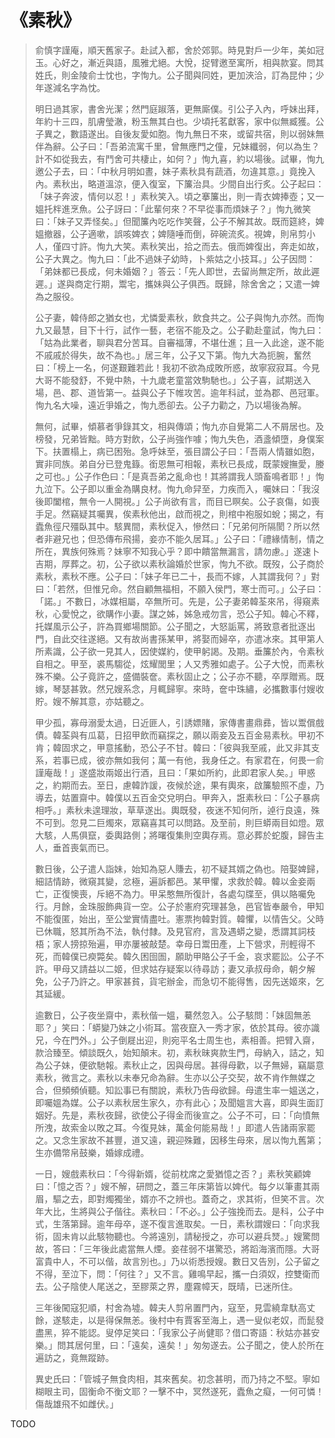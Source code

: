 # 《素秋》

> 俞慎字謹庵，順天舊家子。赴試入都，舍於郊郭。時見對戶一少年，美如冠玉。心好之，漸近與語，風雅尤絕。大悅，捉臂邀至寓所，相與款宴。問其姓氏，則金陵俞士忱也，字恂九。公子聞與同姓，更加浹洽，訂為昆仲；少年遂減名字為忱。
>
> 明日過其家，書舍光潔；然門庭踧落，更無廝僕。引公子入內，呼妹出拜，年約十三四，肌膚瑩澈，粉玉無其白也。少頃托茗獻客，家中似無臧獲。公子異之，數語遂出。自後友愛如胞。恂九無日不來，或留共宿，則以弱妹無伴為辭。公子曰：「吾弟流寓千里，曾無應門之僮，兄妹纖弱，何以為生？計不如從我去，有鬥舍可共棲止，如何？」恂九喜，約以場後。試畢，恂九邀公子去，曰：「中秋月明如晝，妹子素秋具有蔬酒，勿違其意。」竟挽入內。素秋出，略道溫涼，便入復室，下簾治具。少間自出行炙。公子起曰：「妹子奔波，情何以忍！」素秋笑入。頃之搴簾出，則一青衣婢捧壺；又一媼托柈進烹魚。公子訝曰：「此輩何來？不早從事而煩妹子？」恂九微笑曰：「妹子又弄怪矣。」但聞簾內吃吃作笑聲，公子不解其故。既而筵終，婢媼撤器，公子適嗽，誤咳婢衣；婢隨唾而倒，碎碗流炙。視婢，則帛剪小人，僅四寸許。恂九大笑。素秋笑出，拾之而去。俄而婢復出，奔走如故，公子大異之。恂九曰：「此不過妹子幼時，卜紫姑之小技耳。」公子因問：「弟妹都已長成，何未婚姻？」答云：「先人即世，去留尚無定所，故此遲遲。」遂與商定行期，鬻宅，攜妹與公子俱西。既歸，除舍舍之；又遣一婢為之服役。
>
> 公子妻，韓侍郎之猶女也，尤憐愛素秋，飲食共之。公子與恂九亦然。而恂九又最慧，目下十行，試作一藝，老宿不能及之。公子勸赴童試，恂九曰：「姑為此業者，聊與君分苦耳。自審福薄，不堪仕進；且一入此途，遂不能不戚戚於得失，故不為也。」居三年，公子又下第。恂九大為扼腕，奮然曰：「榜上一名，何遂艱難若此！我初不欲為成敗所惑，故寧寂寂耳。今見大哥不能發舒，不覺中熱，十九歲老童當效駒馳也。」公子喜，試期送入場，邑、郡、道皆第一。益與公子下帷攻苦。逾年科試，並為郡、邑冠軍。恂九名大噪，遠近爭婚之，恂九悉卻去。公子力勸之，乃以場後為解。
>
> 無何，試畢，傾慕者爭錄其文，相與傳頌；恂九亦自覺第二人不屑居也。及榜發，兄弟皆黜。時方對飲，公子尚強作噱；恂九失色，酒盞傾墮，身僕案下。扶置榻上，病已困殆。急呼妹至，張目謂公子曰：「吾兩人情雖如胞，實非同族。弟自分已登鬼籙。銜恩無可相報，素秋已長成，既蒙嫂撫愛，媵之可也。」公子作色曰：「是真吾弟之亂命也！其將謂我人頭畜鳴者耶！」恂九泣下。公子即以重金為購良材。恂九命舁至，力疾而入，囑妹曰：「我沒後即闔棺，無令一人開視。」公子尚欲有言，而目已瞑矣。公子哀傷，如喪手足。然竊疑其囑異，俟素秋他出，啟而視之，則棺中袍服如蛻；揭之，有蠹魚徑尺殭臥其中。駭異間，素秋促入，慘然曰：「兄弟何所隔閡？所以然者非避兄也；但恐傳布飛揚，妾亦不能久居耳。」公子曰：「禮緣情制，情之所在，異族何殊焉？妹寧不知我心乎？即中饋當無漏言，請勿慮。」遂速卜吉期，厚葬之。初，公子欲以素秋論婚於世家，恂九不欲。既歿，公子商於素秋，素秋不應。公子曰：「妹子年已二十，長而不嫁，人其謂我何？」對曰：「若然，但惟兄命。然自顧無福相，不願入侯門，寒士而可。」公子曰：「諾。」不數日，冰媒相屬，卒無所可。先是，公子妻弟韓荃來吊，得窺素秋，心愛悅之，欲購作小妻。謀之姊，姊急戒勿言，恐公子知。韓心不釋，托媒風示公子，許為買鄉場關節。公子聞之，大怒詬罵，將致意者批逐出門，自此交往遂絕。又有故尚書孫某甲，將娶而婦卒，亦遣冰來。其甲第人所素識，公子欲一見其人，因使媒約，使甲躬謁。及期。垂簾於內，令素秋自相之。甲至，裘馬騶從，炫耀閭里；人又秀雅如處子。公子大悅，而素秋殊不樂。公子竟許之，盛備裝奩。素秋固止之；公子亦不聽，卒厚贈焉。既嫁，琴瑟甚敦。然兄嫂系念，月輒歸寧。來時，奩中珠繡，必攜數事付嫂收貯。嫂不解其意，亦姑聽之。
>
> 甲少孤，寡母溺愛太過，日近匪人，引誘嫖賭，家傳書畫鼎彞，皆以鬻償戲債。韓荃與有瓜葛，日招甲飲而竊探之，願以兩妾及五百金易素秋。甲初不肯；韓固求之，甲意搖動，恐公子不甘。韓曰：「彼與我至戚，此又非其支系，若事已成，彼亦無如我何；萬一有他，我身任之。有家君在，何畏一俞謹庵哉！」遂盛妝兩姬出行酒，且曰：「果如所約，此即君家人矣。」甲惑之，約期而去。至日，慮韓詐諼，夜候於途，果有輿來，啟簾驗照不虛，乃導去，姑置齋中。韓僕以五百金交兌明白。甲奔入，誑素秋曰：「公子暴病相呼。」素秋未遑理妝，草草遂出。輿既發，夜迷不知何所，逴行良遠，殊不可到。忽見二巨燭來，眾竊喜其可以問路。及至前，則巨蟒兩目如燈。眾大駭，人馬俱竄，委輿路側；將曙復集則空輿存焉。意必葬於蛇腹，歸告主人，垂首喪氣而已。
>
> 數日後，公子遣人詣妹，始知為惡人賺去，初不疑其婿之偽也。陪娶婢歸，細詰情跡，微窺其變，忿極，遍訴都邑。某甲懼，求救於韓。韓以金妾兩亡，正復懊喪，斥絕不為力。甲呆憨無所復計，各處勾牒至，俱以賂囑免行。月餘，金珠服飾典貨一空。公子於憲府究理甚急，邑官皆奉嚴令，甲知不能復匿，始出，至公堂實情盡吐。憲票拘韓對質。韓懼，以情告父。父時已休職，怒其所為不法，執付隸。及見官府，言及遇蟒之變，悉謂其詞枝梧；家人搒掠殆遍，甲亦屢被敲楚。幸母日鬻田產，上下營求，刑輕得不死，而韓僕已瘐斃矣。韓久困囹圄，願助甲賂公子千金，哀求罷訟。公子不許。甲母又請益以二姬，但求姑存疑案以待尋訪；妻又承叔母命，朝夕解免，公子乃許之。甲家甚貧，貨宅辦金，而急切不能得售，因先送姬來，乞其延緩。
>
> 逾數日，公子夜坐齋中，素秋偕一媼，驀然忽入。公子駭問：「妹固無恙耶？」笑曰：「蟒變乃妹之小術耳。當夜竄入一秀才家，依於其母。彼亦識兄，今在門外。」公子倒屣出迎，則宛平名士周生也，素相善。把臂入齋，款洽臻至。傾談既久，始知顛末。初，素秋昧爽款生門，母納入，詰之，知為公子妹，便欲馳報。素秋止之，因與母居。甚得母歡，以子無婦，竊屬意素秋，微言之。素秋以未奉兄命為辭。生亦以公子交契，故不肯作無媒之合，但頻頻偵聽。知訟事已有關說，素秋乃告母欲歸。母遣生率一媼送之，即囑媼為媒。公子以素秋居生家久，亦有此心；及聞媼言大喜，即與生面訂姻好。先是，素秋夜歸，欲使公子得金而後宣之。公子不可，曰：「向憤無所洩，故索金以敗之耳。今復見妹，萬金何能易哉！」即遣人告諸兩家罷之。又念生家故不甚豐，道又遠，親迎殊難，因移生母來，居以恂九舊第；生亦備幣帛鼓樂，婚嫁成禮。
>
> 一日，嫂戲素秋曰：「今得新婿，從前枕席之愛猶憶之否？」素秋笑顧婢曰：「憶之否？」嫂不解，研問之，蓋三年床第皆以婢代。每夕以筆畫其兩眉，驅之去，即對燭獨坐，婿亦不之辨也。蓋奇之，求其術，但笑不言。次年大比，生將與公子偕往。素秋曰：「不必。」公子強挽而去。是科，公子中式，生落第歸。逾年母卒，遂不復言進取矣。一日，素秋謂嫂曰：「向求我術，固未肯以此駭物聽也。今將遠別，請秘授之，亦可以避兵燹。」嫂驚問故，答曰：「三年後此處當無人煙。妾荏弱不堪驚恐，將蹈海濱而隱。大哥富貴中人，不可以偕，故言別也。」乃以術悉授嫂。數日又告別，公子留之不得，至泣下，問：「何往？」又不言。雞鳴早起，攜一白須奴，控雙衛而去。公子陰使人尾送之，至膠萊之界，塵霧幛天，既晴，已迷所住。
>
> 三年後闖寇犯順，村舍為墟。韓夫人剪帛置門內，寇至，見雲繞韋馱高丈餘，遂駭走，以是得保無恙。後村中有賈客至海上，遇一叟似老奴，而髭發盡黑，猝不能認。叟停足笑曰：「我家公子尚健耶？借口寄語：秋姑亦甚安樂。」問其居何里，曰：「遠矣，遠矣！」匆匆遂去。公子聞之，使人於所在遍訪之，竟無蹤跡。
>
> 異史氏曰：「管城子無食肉相，其來舊矣。初念甚明，而乃持之不堅。寧如糊眼主司，固衡命不衡文耶？一擊不中，冥然遂死，蠹魚之癡，一何可憐！傷哉雄飛不如雌伏。」

TODO
